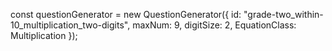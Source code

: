 
const questionGenerator = new QuestionGenerator({
	id: "grade-two_within-10_multiplication_two-digits",
	maxNum: 9,
	digitSize: 2,
	EquationClass: Multiplication
});

<Meta title={questionGenerator.getName()} parameters={defaultDocParams()} />

<Title>{questionGenerator.getTitle()}</Title>

<Canvas className="custom-docs-story">
	<QuizContainer questionGenerator={questionGenerator} />
</Canvas>
